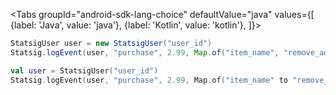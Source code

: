 
<Tabs
  groupId="android-sdk-lang-choice"
  defaultValue="java"
  values={[
    {label: 'Java', value: 'java'},
    {label: 'Kotlin', value: 'kotlin'},
  ]}>
  <TabItem value="java">

```java
StatsigUser user = new StatsigUser("user_id")
Statsig.logEvent(user, "purchase", 2.99, Map.of("item_name", "remove_ads"));
```

  </TabItem>
  <TabItem value="kotlin">

```kotlin
val user = StatsigUser("user_id")
Statsig.logEvent(user, "purchase", 2.99, Map.of("item_name" to "remove_ads"))
```

  </TabItem>
</Tabs>
